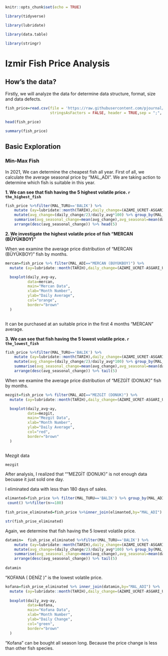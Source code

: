 ```{r setup, include=FALSE}
knitr::opts_chunk$set(echo = TRUE)

library(tidyverse)

library(lubridate)

library(data.table)

library(stringr)
```

# Izmir Fish Price Analysis

## How's the data?

Firstly, we will analyze the data for determine data structure, format, size and data defects. 


```{r }


fish_price=read.csv(file = 'https://raw.githubusercontent.com/pjournal/mef05-ustame/gh-pages/balik_hal_fiyatlari.csv',
                    stringsAsFactors = FALSE, header = TRUE,sep = ";", encoding="UTF-8")

head(fish_price)

summary(fish_price)
```

## Basic Exploration

### Min-Max Fish 


In 2021, We can determine the cheapest fish all year. First of all, we calculate the average seasonal price by "MAL_ADI".
We are taking action to determine which fish is suitable in this year.


**1. We can see that fish having the 5 highest volatile price.  ` r the_highest_fish ` **

```{r the_highest_fish }
fish_price %>%filter(MAL_TURU=='BALIK') %>%
    mutate (ay=lubridate::month(TARIH),daily_change=(AZAMI_UCRET-ASGARI_UCRET),daily_avg=(AZAMI_UCRET+ASGARI_UCRET)/2) %>%
    mutate(avg_change=(daily_change/2)/daily_avg*100) %>% group_by(MAL_ADI) %>%
    summarise(avg_seasonal_change=mean(avg_change),avg_seasonal=mean(daily_avg)) %>%
    arrange(desc(avg_seasonal_change)) %>% head(5)

```

**2. We investigate the highest volatile price of fish "MERCAN (BÜYÜKBOY)" **

When we examine the average price distribution of "MERCAN (BÜYÜKBOY)" fish by months.

```{r mercan }
 
mercan=fish_price %>% filter(MAL_ADI=="MERCAN (BÜYÜKBOY)") %>% 
  mutate (ay=lubridate::month(TARIH),daily_change=(AZAMI_UCRET-ASGARI_UCRET),daily_avg=(AZAMI_UCRET+ASGARI_UCRET)/2)

  boxplot(daily_avg~ay,
          data=mercan,
          main="Mercan Data",
          xlab="Month Number",
          ylab="Daily Average",
          col="orange",
          border="brown"
  )  
  
```

It can be purchased at an suitable price in the first 4 months "MERCAN" average.

**3. We can see that fish having the 5 lowest volatile price. ` r the_lowest_fish` **

```{r the_lowest_fish }
fish_price %>%filter(MAL_TURU=='BALIK') %>%
    mutate (ay=lubridate::month(TARIH),daily_change=(AZAMI_UCRET-ASGARI_UCRET),daily_avg=(AZAMI_UCRET+ASGARI_UCRET)/2) %>%
    mutate(avg_change=(daily_change/2)/daily_avg*100) %>% group_by(MAL_ADI) %>%
    summarise(avg_seasonal_change=mean(avg_change),avg_seasonal=mean(daily_avg)) %>%
    arrange(desc(avg_seasonal_change)) %>% tail(5)

```

When we examine the average price distribution of "MEZGİT (DONUK)" fish by months.

```{r mezgit }
 
mezgit=fish_price %>% filter(MAL_ADI=="MEZGİT (DONUK)") %>% 
  mutate (ay=lubridate::month(TARIH),daily_change=(AZAMI_UCRET-ASGARI_UCRET),daily_avg=(AZAMI_UCRET+ASGARI_UCRET)/2)

  boxplot(daily_avg~ay,
          data=mezgit,
          main="Mezgit Data",
          xlab="Month Number",
          ylab="Daily Average",
          col="red",
          border="brown"
  )  
  
```

Mezgit data 

```{r mezgit_data }
 
mezgit  
```

After analysis, I realized that  ""MEZGİT (DONUK)"  is not enough data becuase it just sold one day.

I eliminated data with less than 180 days of sales.



 ``` {r eliminated_data }
elimanted=fish_price %>% filter(MAL_TURU=='BALIK') %>% group_by(MAL_ADI) %>% 
  count() %>%filter(n>=180)
  
fish_prise_eliminated=fish_price %>%inner_join(elimanted,by="MAL_ADI")

str(fish_prise_eliminated)
```

Again, we determine  that fish having the 5 lowest volatile price.

``` {r lowest_volatile }
datamin=  fish_prise_eliminated %>%filter(MAL_TURU=='BALIK') %>%
    mutate (ay=lubridate::month(TARIH),daily_change=(AZAMI_UCRET-ASGARI_UCRET),daily_avg=(AZAMI_UCRET+ASGARI_UCRET)/2) %>%
    mutate(avg_change=(daily_change/2)/daily_avg*100) %>% group_by(MAL_ADI) %>%
    summarise(avg_seasonal_change=mean(avg_change),avg_seasonal=mean(daily_avg)) %>%
    arrange(desc(avg_seasonal_change)) %>% tail(5)
 
datamin 
```
"KOFANA ( DENİZ )" is the lowest volatile price. 

``` {r kofana }
kofana=fish_prise_eliminated %>% inner_join(datamin,by="MAL_ADI") %>% 
  mutate (ay=lubridate::month(TARIH),daily_change=(AZAMI_UCRET-ASGARI_UCRET),daily_avg=(AZAMI_UCRET+ASGARI_UCRET)/2)
  
  boxplot(daily_avg~ay,
          data=kofana,
          main="Kofana Data",
          xlab="Month Number",
          ylab="Daily Change",
          col="green",
          border="brown"
  )  

``` 
 
"Kofana" can be bought all season long. Because the price change is less than other fish species. 
 
 
 
 